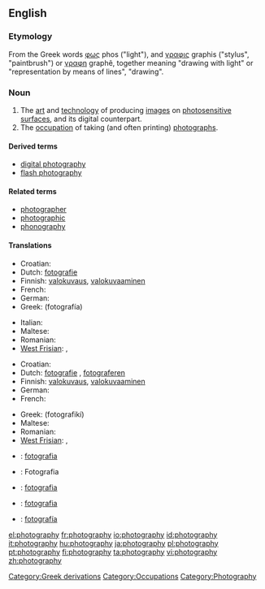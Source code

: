 ==English==
{{wikipedia}}

===Etymology===
<!-- nicked from 'pedia -->
From the Greek words [[φως]] phos ("light"), and [[γραφις]] graphis ("stylus", "paintbrush") or [[γραφη]] graphê, together meaning "drawing with light" or "representation by means of lines", "drawing".

===Noun===
{{en-noun|-}}

# The [[art]] and [[technology]] of producing [[images]] on [[photosensitive]] [[surface]]s, and its digital counterpart.
# The [[occupation]] of taking (and often printing) [[photograph]]s.

====Derived terms====
* [[digital photography]]
* [[flash photography]]

====Related terms====
* [[photographer]]
* [[photographic]]
* [[phonography]]

====Translations====
{{trans-top|art and technology of producing images on photosensitive surfaces}}
* Croatian: {{t-|hr|fotografija|f}}
* Dutch: [[fotografie]] {{f}}
* Finnish: [[valokuvaus]], [[valokuvaaminen]]
* French: {{t+|fr|photographie|f}}
* German: {{t+|de|Fotografie|f}}
* Greek: {{t+|el|φωτογραφία|f|sc=Grek}} (fotografía)
{{trans-mid}}
* Italian: {{t+|it|fotografia|f}}
* Maltese: {{t-|mt|fotografija|xs=Maltese}}
* Romanian: {{t+|ro|fotografie|f}}
* [[West Frisian]]: {{t|fy|fotografy|c|xs=West Frisian}}, {{t-|fy|fotografie|c|xs=West Frisian}}
{{trans-bottom}}

{{trans-top|occupation of taking (and often printing) photographs}}
* Croatian: {{t-|hr|fotografija|f}}
* Dutch: [[fotografie]] {{f}}, [[fotograferen]] {{n}}
* Finnish: [[valokuvaus]], [[valokuvaaminen]]
* German: {{t+|de|Fotografie|f}}
* French: {{t+|fr|photographie|f}}
{{trans-mid}}
* Greek: {{t|el|φωτογραφική|f|sc=Grek}} (fotografikí)
* Maltese: {{t-|mt|fotografu|xs=Maltese}}
* Romanian: {{t+|ro|fotografia|f}}
* [[West Frisian]]: {{t|fy|fotografy|c|xs=West Frisian}}, {{t-|fy|fotografie|c|xs=West Frisian}}
{{trans-bottom}}

{{checktrans-top}}
* {{ttbc|Italian}}: [[fotografia]] {{f}}
* {{ttbc|Polish}}: Fotografia
{{checktrans-mid}}
* {{ttbc|Portuguese}}: [[fotografia]] {{f}}
* {{ttbc|Slovak}}: [[fotografia#Slovak|fotografia]] {{f}}
* {{ttbc|Spanish}}: [[fotografía]] {{f}}
{{checktrans-bottom}}

[[Category:Greek derivations]]
[[Category:Occupations]]
[[Category:Photography]]

[[el:photography]]
[[fr:photography]]
[[io:photography]]
[[id:photography]]
[[it:photography]]
[[hu:photography]]
[[ja:photography]]
[[pl:photography]]
[[pt:photography]]
[[fi:photography]]
[[ta:photography]]
[[vi:photography]]
[[zh:photography]]